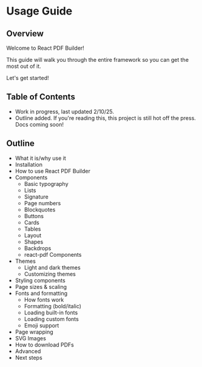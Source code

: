 
<Meta title="Documentation/Usage Guide" />

<h1>Usage Guide</h1>

## Overview

Welcome to React PDF Builder! 

This guide will walk you through the entire framework so you can get the most out of it.

Let's get started!

## Table of Contents

- Work in progress, last updated 2/10/25. 
- Outline added. If you're reading this, this project is still hot off the press. Docs coming soon!

## Outline

- What it is/why use it
- Installation
- How to use React PDF Builder
- Components
  - Basic typography
  - Lists
  - Signature
  - Page numbers
  - Blockquotes
  - Buttons
  - Cards
  - Tables
  - Layout
  - Shapes
  - Backdrops
  - react-pdf Components
- Themes
  - Light and dark themes
  - Customizing themes
- Styling components
- Page sizes & scaling
- Fonts and formatting
  - How fonts work
  - Formatting (bold/italic)
  - Loading built-in fonts
  - Loading custom fonts
  - Emoji support
- Page wrapping
- SVG Images
- How to download PDFs
- Advanced
- Next steps
